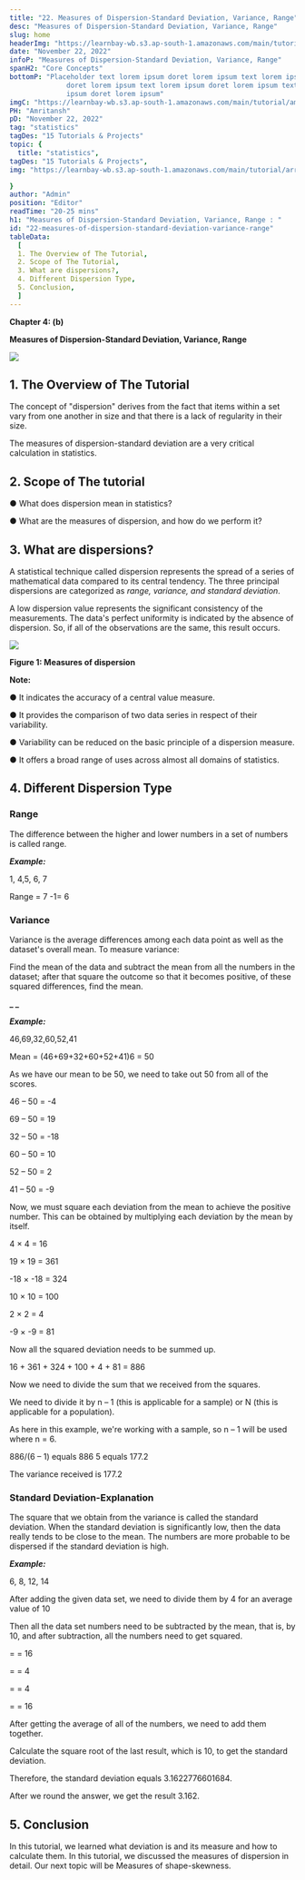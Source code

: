 ```yaml
---
title: "22. Measures of Dispersion-Standard Deviation, Variance, Range"
desc: "Measures of Dispersion-Standard Deviation, Variance, Range"
slug: home
headerImg: "https://learnbay-wb.s3.ap-south-1.amazonaws.com/main/tutorial/python.png"
date: "November 22, 2022"
infoP: "Measures of Dispersion-Standard Deviation, Variance, Range"
spanH2: "Core Concepts"
bottomP: "Placeholder text lorem ipsum doret lorem ipsum text lorem ipsum
              doret lorem ipsum text lorem ipsum doret lorem ipsum text lorem
              ipsum doret lorem ipsum"
imgC: "https://learnbay-wb.s3.ap-south-1.amazonaws.com/main/tutorial/amritansh.png"
PH: "Amritansh"
pD: "November 22, 2022"
tag: "statistics"
tagDes: "15 Tutorials & Projects"
topic: {
  title: "statistics",
tagDes: "15 Tutorials & Projects",
img: "https://learnbay-wb.s3.ap-south-1.amazonaws.com/main/tutorial/arrow.png"

}
author: "Admin"
position: "Editor"
readTime: "20-25 mins"
h1: "Measures of Dispersion-Standard Deviation, Variance, Range : "
id: "22-measures-of-dispersion-standard-deviation-variance-range"
tableData:
  [
  1. The Overview of The Tutorial, 
  2. Scope of The Tutorial,  
  3. What are dispersions?,  
  4. Different Dispersion Type,  
  5. Conclusion,
  ]
---
```




**Chapter 4: (b)**

**Measures of Dispersion-Standard Deviation, Variance, Range**


<img src="https://learnbay-wb.s3.ap-south-1.amazonaws.com/main/tutorial/statistics/Measures+of+Dispersion-Standard+Deviation%2C+Variance%2C+Range+++(1).jpg"></img>


## 1. The Overview of The Tutorial




The concept of "dispersion" derives from the fact that items within a set vary from one another in size and that there is a lack of regularity in their size.

The measures of dispersion-standard deviation are a very critical calculation in statistics.

## 2. Scope of The tutorial





● What does dispersion mean in statistics?


● What are the measures of dispersion, and how do we perform it?



## 3. What are dispersions?




A statistical technique called dispersion represents the spread of a series of mathematical data compared to its central tendency. The three principal dispersions are categorized as _range, variance, and standard deviation_.

A low dispersion value represents the significant consistency of the measurements. The data's perfect uniformity is indicated by the absence of dispersion. So, if all of the observations are the same, this result occurs.





<img src="https://learnbay-wb.s3.ap-south-1.amazonaws.com/main/tutorial/statistics/Measures+of+dispersion++sub.jpg"></img>



  **Figure 1: Measures of dispersion**


**Note:**




● It indicates the accuracy of a central value measure.


● It provides the comparison of two data series in respect of their variability.


● Variability can be reduced on the basic principle of a dispersion measure.


● It offers a broad range of uses across almost all domains of statistics.



## 4. Different Dispersion Type





### **Range**



The difference between the higher and lower numbers in a set of numbers is called range.

**_Example:_**

1, 4,5, 6, 7

Range = 7 -1= 6




### **Variance**

Variance is the average differences among each data point as well as the dataset's overall mean. To measure variance:



Find the mean of the data and subtract the mean from all the numbers in the dataset; after that square the outcome so that it becomes positive, of these squared differences, find the mean.

**_ _**

**_Example:_**

46,69,32,60,52,41

Mean = (46+69+32+60+52+41)6 = 50

As we have our mean to be 50, we need to take out 50 from all of the scores.

46 – 50 = -4

69 – 50 = 19

32 – 50 = -18

60 – 50 = 10

52 – 50 = 2

41 – 50 = -9

Now, we must square each deviation from the mean to achieve the positive number. This can be obtained by multiplying each deviation by the mean by itself.

4 × 4 = 16

19 × 19 = 361

-18 × -18 = 324

10 × 10 = 100

2 × 2 = 4

-9 × -9 = 81

Now all the squared deviation needs to be summed up.

16 + 361 + 324 + 100 + 4 + 81 = 886

Now we need to divide the sum that we received from the squares.

We need to divide it by n – 1 (this is applicable for a sample) or N (this is applicable for a population).



As here in this example, we're working with a sample, so n – 1 will be used where n = 6.

886/(6 – 1) equals 886 5 equals 177.2

The variance received is 177.2




### **Standard Deviation-Explanation**



The square that we obtain from the variance is called the standard deviation. When the standard deviation is significantly low, then the data really tends to be close to the mean. The numbers are more probable to be dispersed if the standard deviation is high.



**_Example:_**

6, 8, 12, 14

After adding the given data set, we need to divide them by 4 for an average value of 10

Then all the data set numbers need to be subtracted by the mean, that is, by 10, and after subtraction, all the numbers need to get squared.

=  = 16

=  = 4

=  = 4

=  = 16

After getting the average of all of the numbers, we need to add them together.

Calculate the square root of the last result, which is 10, to get the standard deviation.

Therefore, the standard deviation equals 3.1622776601684.

After we round the answer, we get the result 3.162.



## 5. Conclusion




In this tutorial, we learned what deviation is and its measure and how to calculate them. In this tutorial, we discussed the measures of dispersion in detail. Our next topic will be Measures of shape-skewness.
